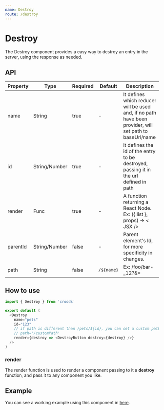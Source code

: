 ```yaml
---
name: Destroy
route: /destroy
---
```



# Destroy

The Destroy component provides a easy way to destroy an entry in the server, using the response as needed.

## API

| Property | Type          | Required | Default    | Description                                                                                             |
| -------- | ------------- | -------- | ---------- | ------------------------------------------------------------------------------------------------------- |
| name     | String        | true     | -          | It defines which reducer will be used and, if no path have been provider, will set path to baseUrl/name |
| id       | String/Number | true     | -          | It defines the id of the entry to be destroyed, passing it in the url defined in path                   |
| render   | Func          | true     | -          | A function returning a React Node. Ex: ({ list }, props) -> < JSX />                                    |
| parentId | String/Number | false    | -          | Parent element's Id, for more specificity in changes.                                                   |
| path     | String        | false    | `/${name}` | Ex: /foo/bar-\_12?&=                                                                                    |

## How to use

```javascript
import { Destroy } from 'croods'

export default (
  <Destroy
    name="pets"
    id="123"
    // if path is different than /pets/${id}, you can set a custom path like so:
    // path='/customPath'
    render={destroy => <DestroyButton destroy={destroy} />}
  />
)
```

### render

The render function is used to render a component passing to it a **destroy** function, and
pass it to any component you like.

## Example

You can see a working example using this component in [here](https://github.com/SeasonedSoftware/croods/blob/master/example/src/colors/Destroy.js).
